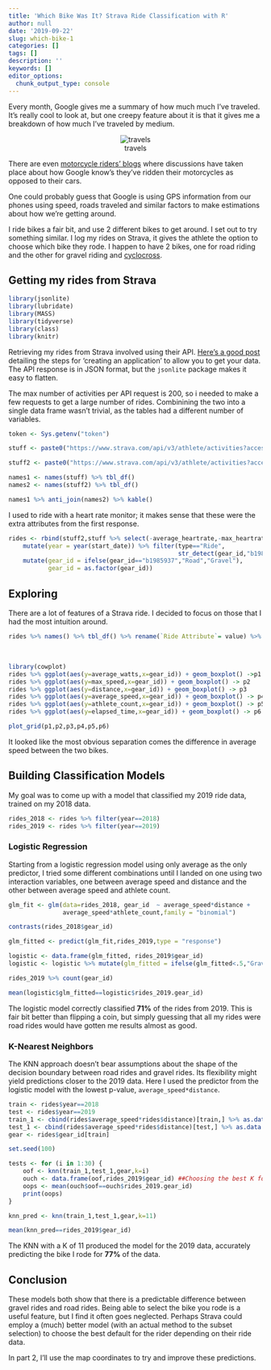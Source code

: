 ```yaml
---
title: 'Which Bike Was It? Strava Ride Classification with R'
author: null
date: '2019-09-22'
slug: which-bike-1
categories: []
tags: []
description: ''
keywords: []
editor_options: 
  chunk_output_type: console
---
```


Every month, Google gives me a summary of how much much I've traveled. It's really cool to look at, but one creepy feature about it is that it gives me a breakdown of how much I've traveled by medium.
<center>
![travels](/img/travels.png)
</center>

There are even [motorcycle riders' blogs](https://indianexpress.com/article/blogs/google-maps-knows-that-i-rode-to-work-on-a-motorcycle-and-didnt-drive-down-how-3033041/) where discussions have taken place about how Google know's they've ridden their motorcycles as opposed to their cars.

One could probably guess that Google is using GPS information from our phones using speed, roads traveled and similar factors to make estimations about how we're getting around. 

I ride bikes a fair bit, and use 2 different bikes to get around. I set out to try something similar. I log my rides on Strava, it gives the athlete the option to choose which bike they rode. I happen to have 2 bikes, one for road riding and the other for gravel riding and [cyclocross](https://en.wikipedia.org/wiki/Cyclo-cross). 

## Getting my rides from Strava


```r
library(jsonlite)
library(lubridate)
library(MASS)
library(tidyverse)
library(class)
library(knitr)
```

Retrieving my rides from Strava involved using their API. [Here's a good post](http://www.open-thoughts.com/2017/01/the-quantified-cyclist-analysing-strava-data-using-r/) detailing the steps for 'creating an application' to allow you to get your data. The API response is in JSON format, but the `jsonlite` package makes it easy to flatten.  

The max number of activities per API request is 200, so i needed to make a few requests to get a large number of rides. Combinining the two into a single data frame wasn't trivial, as the tables had a different number of variables.


```r

token <- Sys.getenv("token")

stuff <- paste0("https://www.strava.com/api/v3/athlete/activities?access_token=",token,"&per_page=200&page=1") %>% fromJSON(flatten = TRUE)

stuff2 <- paste0("https://www.strava.com/api/v3/athlete/activities?access_token=",token,"&per_page=200&page=2") %>% fromJSON(flatten =TRUE)

names1 <- names(stuff) %>% tbl_df()
names2 <- names(stuff2) %>% tbl_df()

names1 %>% anti_join(names2) %>% kable()
```

I used to ride with a heart rate monitor; it makes sense that these were the extra attributes from the first response.

```r
rides <- rbind(stuff2,stuff %>% select(-average_heartrate,-max_heartrate)) %>% tbl_df() %>%  
    mutate(year = year(start_date)) %>% filter(type=="Ride",
                                               str_detect(gear_id,"b1985937|b3994483")) %>%
    mutate(gear_id = ifelse(gear_id=="b1985937","Road","Gravel"),
           gear_id = as.factor(gear_id))

```


## Exploring

There are a lot of features of a Strava ride. I decided to focus on those that I had the most intuition around.

```r
rides %>% names() %>% tbl_df() %>% rename(`Ride Attribute`= value) %>% DT::datatable(options = list(pageLength=5))

```

<br>
```r
library(cowplot)
rides %>% ggplot(aes(y=average_watts,x=gear_id)) + geom_boxplot() ->p1
rides %>% ggplot(aes(y=max_speed,x=gear_id)) + geom_boxplot() -> p2
rides %>% ggplot(aes(y=distance,x=gear_id)) + geom_boxplot() -> p3
rides %>% ggplot(aes(y=average_speed,x=gear_id)) + geom_boxplot() -> p4
rides %>% ggplot(aes(y=athlete_count,x=gear_id)) + geom_boxplot() -> p5
rides %>% ggplot(aes(y=elapsed_time,x=gear_id)) + geom_boxplot() -> p6

plot_grid(p1,p2,p3,p4,p5,p6)

```

It looked like the most obvious separation comes the difference in average speed between the two bikes.

## Building Classification Models

My goal was to come up with a model that classified my 2019 ride data, trained on my 2018 data.

```r
rides_2018 <- rides %>% filter(year==2018)
rides_2019 <- rides %>% filter(year==2019)
```


### Logistic Regression

Starting from a logistic regression model using only average as the only predictor, I tried some different combinations until I landed on one using two interaction variables, one between average speed and distance and the other between average speed and athlete count.

```r

glm_fit <- glm(data=rides_2018, gear_id  ~ average_speed*distance + 
               average_speed*athlete_count,family = "binomial")

contrasts(rides_2018$gear_id)

glm_fitted <- predict(glm_fit,rides_2019,type = "response")

logistic <- data.frame(glm_fitted, rides_2019$gear_id)
logistic <- logistic %>% mutate(glm_fitted = ifelse(glm_fitted<.5,"Gravel","Road")) 

rides_2019 %>% count(gear_id) 
```

```r
mean(logistic$glm_fitted==logistic$rides_2019.gear_id)
```

The logistic model correctly classified **71%** of the rides from 2019. This is fair bit better than flipping a coin, but simply guessing that all my rides were road rides would have gotten me results almost as good. 



### K-Nearest Neighbors

The KNN approach doesn't bear assumptions about the shape of the decision boundary between road rides and gravel rides. Its flexibility might yield predictions closer to the 2019 data. Here I used the predictor from the logistic model with the lowest p-value, `average_speed*distance`.

```r
train <- rides$year==2018
test <- rides$year==2019
train_1 <- cbind(rides$average_speed*rides$distance)[train,] %>% as.data.frame()
test_1 <- cbind(rides$average_speed*rides$distance)[test,] %>% as.data.frame()
gear <- rides$gear_id[train] 

set.seed(100)

tests <- for (i in 1:30) {
    oof <- knn(train_1,test_1,gear,k=i)
    ouch <- data.frame(oof,rides_2019$gear_id) ##Choosing the best K for 2019 data
    oops <- mean(ouch$oof==ouch$rides_2019.gear_id)
    print(oops)
}
```


```r
knn_pred <- knn(train_1,test_1,gear,k=11) 

mean(knn_pred==rides_2019$gear_id)

```

The KNN with a K of 11 produced the model for the 2019 data, accurately predicting the bike I rode for **77%** of the data. 

## Conclusion

These models both show that there is a predictable difference between gravel rides and road rides. Being able to select the bike you rode is a useful feature, but I find it often goes neglected. Perhaps Strava could employ a (much) better model (with an actual method to the subset selection) to choose the best default for the rider depending on their ride data. 

In part 2, I'll use the map coordinates to try and improve these predictions.  

